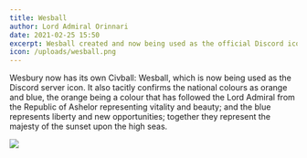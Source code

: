 ```yaml
---
title: Wesball
author: Lord Admiral Orinnari
date: 2021-02-25 15:50
excerpt: Wesball created and now being used as the official Discord icon.
icon: /uploads/wesball.png
---
```

Wesbury now has its own Civball: Wesball, which is now being used as the Discord
server icon. It also tacitly confirms the national colours as orange and blue,
the orange being a colour that has followed the Lord Admiral from the Republic
of Ashelor representing vitality and beauty; and the blue represents liberty and
new opportunities; together they represent the majesty of the sunset upon the
high seas.

![](/uploads/wesball.png)

